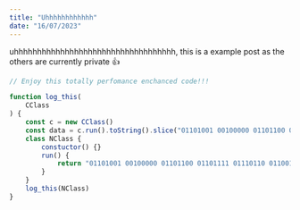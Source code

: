 ```yaml
---
title: "Uhhhhhhhhhhhh"
date: "16/07/2023"
---
```


uhhhhhhhhhhhhhhhhhhhhhhhhhhhhhhhhhhh, this is a example post as the others are currently private 👍

```js
// Enjoy this totally perfomance enchanced code!!!

function log_this(
    CClass
) {
    const c = new CClass()
    const data = c.run().toString().slice("01101001 00100000 01101100 01101111 01110110 01100101 00100000 01100111 01101001 01110010 01101100 01110011".length())
    class NClass {
        constuctor() {}
        run() {
            return "01101001 00100000 01101100 01101111 01110110 01100101 00100000 01100111 01101001 01110010 01101100 01110011wawah"
        }
    }
    log_this(NClass)
}

```